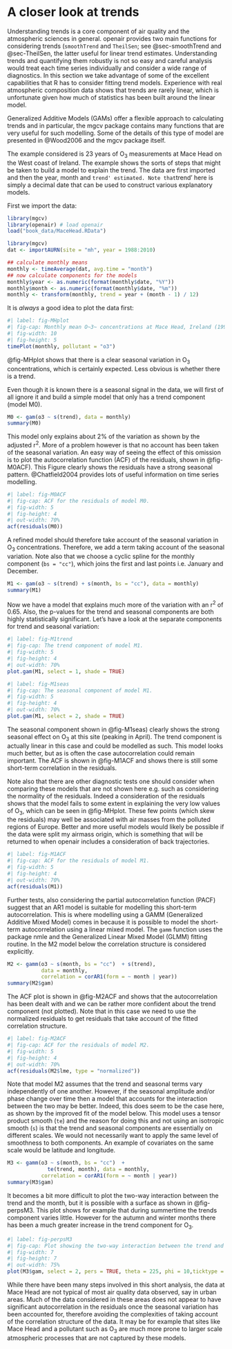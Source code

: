 # A closer look at trends {#sec-trends-gam}

Understanding trends is a core component of air quality and the
atmospheric sciences in general. [openair]{.pkg} provides two main functions
for considering trends (`smoothTrend` and `TheilSen`; see @sec-smoothTrend and @sec-TheilSen, the
latter useful for linear trend estimates. Understanding trends and
quantifying them robustly is not so easy and careful analysis would
treat each time series individually and consider a wide range of
diagnostics. In this section we take advantage of some of the
excellent capabilities that R has to consider fitting trend
models. Experience with real atmospheric composition data shows that
trends are rarely linear, which is unfortunate given how much of
statistics has been built around the linear model.

Generalized Additive Models (GAMs) offer a flexible approach to
calculating trends and in particular, the [mgcv]{.pkg} package contains
many functions that are very useful for such modelling. Some of the
details of this type of model are presented in @Wood2006 and
the [mgcv]{.pkg} package itself.

The example considered is 23 years of O~3~ measurements at Mace Head
on the West coast of Ireland. The example shows the sorts of steps
that might be taken to build a model to explain the trend. The data
are first imported and then the year, month and `trend'
estimated. Note that `trend' here is simply a decimal date that can be
used to construct various explanatory models.

First we import the data:

```r
library(mgcv)
library(openair) # load openair
load("book_data/MaceHead.RData")
```

```r
library(mgcv)
dat <- importAURN(site = "mh", year = 1988:2010)
```

```r
## calculate monthly means
monthly <- timeAverage(dat, avg.time = "month")
## now calculate components for the models
monthly$year <- as.numeric(format(monthly$date, "%Y"))
monthly$month <- as.numeric(format(monthly$date, "%m"))
monthly <- transform(monthly, trend = year + (month - 1) / 12)
```

It is *always* a good idea to plot the data first:

```r
#| label: fig-MHplot
#| fig-cap: Monthly mean O~3~ concentrations at Mace Head, Ireland (1998--2010).
#| fig-width: 10
#| fig-height: 5
timePlot(monthly, pollutant = "o3")
```

@fig-MHplot shows that there is a clear seasonal variation in
O~3~ concentrations, which is certainly expected. Less obvious is
whether there is a trend.

Even though it is known there is a seasonal signal in the data, we
will first of all ignore it and build a simple model that only has a trend component (model M0).

```r
M0 <- gam(o3 ~ s(trend), data = monthly)
summary(M0)
```

This model only explains about 2\% of the variation as shown by the
adjusted r^2^. More of a problem however is that no account has been
taken of the seasonal variation. An easy way of seeing the effect of
this omission is to plot the autocorrelation function (ACF) of the
residuals, shown in @fig-M0ACF). This Figure clearly shows the
residuals have a strong seasonal pattern. @Chatfield2004
provides lots of useful information on time series modelling.

```r
#| label: fig-M0ACF
#| fig-cap: ACF for the residuals of model M0.
#| fig-width: 5
#| fig-height: 4
#| out-width: 70%
acf(residuals(M0))
```

A refined model should therefore take account of the seasonal variation
in O~3~ concentrations. Therefore, we add a term taking account of
the seasonal variation. Note also that we choose a cyclic spline for
the monthly component (`bs = "cc"`), which joins the first and last
points i.e. January and December.

```r
M1 <- gam(o3 ~ s(trend) + s(month, bs = "cc"), data = monthly)
summary(M1)
```

Now we have a model that explains much more of the variation with an
r^2^ of 0.65. Also, the p-values for the trend and seasonal
components are both highly statistically significant. Let's have a look
at the separate components for trend and seasonal variation:

```r
#| label: fig-M1trend
#| fig-cap: The trend component of model M1.
#| fig-width: 5
#| fig-height: 4
#| out-width: 70%
plot.gam(M1, select = 1, shade = TRUE)
```

```r
#| label: fig-M1seas
#| fig-cap: The seasonal component of model M1.
#| fig-width: 5
#| fig-height: 4
#| out-width: 70%
plot.gam(M1, select = 2, shade = TRUE)
```

The seasonal component shown in @fig-M1seas) clearly shows the
strong seasonal effect on O~3~ at this site (peaking in April). The
trend component is actually linear in this case and could be modelled
as such. This model looks much better, but as is often the case
autocorrelation could remain important. The ACF is shown in @fig-M1ACF and shows there is still some short-term correlation in the residuals.

Note also that there are other diagnostic tests one should consider
when comparing these models that are not shown here e.g. such as
considering the normality of the residuals. Indeed a consideration of
the residuals shows that the model fails to some extent in explaining
the very low values of O~3~, which can be seen in
@fig-MHplot. These few points (which skew the residuals) may
well be associated with air masses from the polluted regions of
Europe. Better and more useful models would likely be possible if the
data were split my airmass origin, which is something that will be
returned to when [openair]{.pkg} includes a consideration of back
trajectories.

```r
#| label: fig-M1ACF
#| fig-cap: ACF for the residuals of model M1.
#| fig-width: 5
#| fig-height: 4
#| out-width: 70%
acf(residuals(M1))
```

Further tests, also considering the partial autocorrelation function
(PACF) suggest that an AR1 model is suitable for modelling this
short-term autocorrelation. This is where modelling using a GAMM
(Generalized Additive Mixed Model) comes in because it is possible to
model the short-term autocorrelation using a linear mixed model. The
`gamm` function uses the package [nmle]{.pkg} and the Generalized
Linear Mixed Model (GLMM) fitting routine. In the M2 model below the
correlation structure is considered explicitly.

```r
M2 <- gamm(o3 ~ s(month, bs = "cc")  + s(trend), 
           data = monthly,
           correlation = corAR1(form = ~ month | year))
summary(M2$gam)
```

The ACF plot is shown in @fig-M2ACF and shows that the
autocorrelation has been dealt with and we can be rather more
confident about the trend component (not plotted). Note that in this
case we need to use the normalized residuals to get residuals that
take account of the fitted correlation structure.


```r
#| label: fig-M2ACF
#| fig-cap: ACF for the residuals of model M2.
#| fig-width: 5
#| fig-height: 4
#| out-width: 70%
acf(residuals(M2$lme, type = "normalized"))
```

Note that model M2 assumes that the trend and seasonal terms vary
independently of one another. However, if the seasonal amplitude
and/or phase change over time then a model that accounts for the
interaction between the two may be better. Indeed, this does seem to
be the case here, as shown by the improved fit of the model
below. This model uses a tensor product smooth (`te`) and the
reason for doing this and not using an isotropic smooth (`s`) is
that the trend and seasonal components are essentially on different
scales. We would not necessarily want to apply the same level of
smoothness to both components. An example of covariates on the same
scale would be latitude and longitude.

```r
M3 <- gamm(o3 ~ s(month, bs = "cc")  + 
             te(trend, month), data = monthly,
           correlation = corAR1(form = ~ month | year))
summary(M3$gam)
```

It becomes a bit more difficult to plot the two-way interaction
between the trend and the month, but it is possible with a surface as
shown in @fig-perpsM3. This plot shows for example that
during summertime the trends component varies little. However for the
autumn and winter months there has been a much greater increase in the
trend component for O~3~.


```r
#| label: fig-perpsM3
#| fig-cap: Plot showing the two-way interaction between the trend and seasonal components.
#| fig-width: 7
#| fig-height: 7
#| out-width: 75%
plot(M3$gam, select = 2, pers = TRUE, theta = 225, phi = 10,ticktype = "detailed")
```

While there have been many steps involved in this short analysis, the
data at Mace Head are not typical of most air quality data observed,
say in urban areas. Much of the data considered in these areas does
not appear to have significant autocorrelation in the residuals once
the seasonal variation has been accounted for, therefore avoiding the
complexities of taking account of the correlation structure of the
data. It may be for example that sites like Mace Head and a pollutant
such as O~3~ are much more prone to larger scale atmospheric
processes that are not captured by these models.
